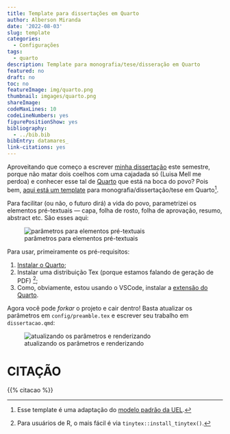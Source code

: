 ```yaml
---
title: Template para dissertações em Quarto
author: Alberson Miranda
date: '2022-08-03'
slug: template
categories:
  - Configurações
tags:
  - quarto
description: Template para monografia/tese/disseração em Quarto
featured: no
draft: no
toc: no
featureImage: img/quarto.png
thumbnail: imgages/quarto.png
shareImage: 
codeMaxLines: 10
codeLineNumbers: yes
figurePositionShow: yes
bibliography:
  - ../bib.bib
bibEntry: datamares_
link-citations: yes
---
```


Aproveitando que começo a escrever [minha dissertação](https://github.com/albersonmiranda/dissertacao/blob/master/dissertacao.pdf) este semestre, porque não matar dois coelhos com uma cajadada só (Luisa Mell me perdoa) e conhecer esse tal de [Quarto](https://quarto.org/) que está na boca do povo? Pois bem, [aqui está um template](https://github.com/albersonmiranda/dissertacao) para monografia/dissertação/tese em Quarto^[Esse template é uma adaptação do [modelo padrão da UEL](http://www.uel.br/projetos/experimental/pages/modelo-monografiauel.php).].

Para facilitar (ou não, o futuro dirá) a vida do povo, parametrizei os elementos pré-textuais — capa, folha de rosto, folha de aprovação, resumo, abstract etc. São esses aqui:

![parâmetros para elementos pré-textuais](img/preambulo.png)

Para usar, primeiramente os pré-requisitos:

1. [Instalar o Quarto](https://quarto.org/docs/get-started/);
2. Instalar uma distribuição Tex (porque estamos falando de geração de PDF) ^[Para usuários de R, o mais fácil é via `tinytex::install_tinytex()`.];
3. Como, obviamente, estou usando o VSCode, instalar a [extensão do Quarto](https://marketplace.visualstudio.com/items?itemName=quarto.quarto).

Agora você pode *forkar* o projeto e cair dentro! Basta atualizar os parâmetros em `config/preamble.tex` e escrever seu trabalho em `dissertacao.qmd`:

![atualizando os parâmetros e renderizando](img/1.gif)

# CITAÇÃO

{{% citacao %}}
